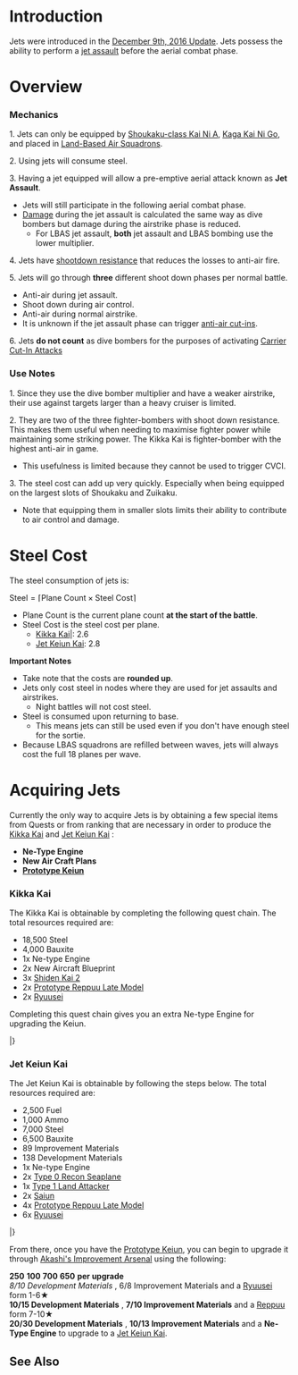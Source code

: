 =Introduction=
Jets were introduced in the [[Game Updates/2016/December 9|December 9th, 2016 Update]]. Jets possess the ability to perform a [[Combat#Jet_Assault|jet assault]] before the aerial combat phase. 

=Overview=

===Mechanics===
1. Jets can only be equipped by [[:Category:Shoukaku Class|Shoukaku-class Kai Ni A]], [[Kaga|Kaga Kai Ni Go]], and placed in [[Land-Based Air Squadron]]s.

2. Using jets will consume steel.

3. Having a jet equipped will allow a pre-emptive aerial attack known as '''Jet Assault'''.
* Jets will still participate in the following aerial combat phase.
* [[Damage_Calculations#Airstrike|Damage]] during the jet assault is calculated the same way as dive bombers but damage during the airstrike phase is reduced.
** For LBAS jet assault, '''both''' jet assault and LBAS bombing use the lower multiplier. 

4. Jets have [[Anti-Air_Fire#Shoot_Down_Resistance|shootdown resistance]] that reduces the losses to anti-air fire.

5. Jets will go through '''three''' different shoot down phases per normal battle.
* Anti-air during jet assault.
* Shoot down during air control.
* Anti-air during normal airstrike.
* It is unknown if the jet assault phase can trigger [[Anti-Air_Fire#Anti-Air_Cut-In|anti-air cut-ins]].

6. Jets '''do not count''' as dive bombers for the purposes of activating [[Carrier Cut-In Attack]]s


===Use Notes===


1. Since they use the dive bomber multiplier and have a weaker airstrike, their use against targets larger than a heavy cruiser is limited.

2. They are two of the three fighter-bombers with shoot down resistance. This makes them useful when needing to maximise fighter power while maintaining some striking power. The Kikka Kai is fighter-bomber with the highest anti-air {{AA}} in game.
* This usefulness is limited because they cannot be used to trigger CVCI.

3. The steel cost can add up very quickly. Especially when being equipped on the largest slots of Shoukaku and Zuikaku.
* Note that equipping them in smaller slots limits their ability to contribute to air control and damage.

=Steel Cost=

The steel consumption of jets is:


<math>\text{Steel} = \lceil \text{Plane Count} \times \text{Steel Cost} \rceil</math>

* <math>\text{Plane Count}</math> is the current plane count '''at the start of the battle'''.
* <math>\text{Steel Cost}</math> is the steel cost per plane.
** [[Kikka Kai]]|: <math>2.6</math>
** [[Jet Keiun Kai]]: <math>2.8</math>

'''Important Notes'''
* Take note that the costs are '''rounded up'''.
* Jets only cost steel in nodes where they are used for jet assaults and airstrikes.
** Night battles will not cost steel.
* Steel is consumed upon returning to base.
** This means jets can still be used even if you don't have enough steel for the sortie.
* Because LBAS squadrons are refilled between waves, jets will always cost the full 18 planes per wave.

=Acquiring Jets=
Currently the only way to acquire Jets is by obtaining a few special items from Quests or from ranking that are necessary in order to produce the  [[Kikka Kai]] and [[Jet Keiun Kai]] :


* '''Ne-Type Engine'''
* '''New Air Craft Plans'''
* '''[[Prototype Keiun]]'''


===Kikka Kai===

The Kikka Kai is obtainable by completing the following quest chain. The total resources required are:  


* 18,500 Steel {{Steel}}
* 4,000 Bauxite {{Bauxite}}
* 1x Ne-type Engine
* 2x New Aircraft Blueprint
* 3x [[Shiden Kai 2]] 
* 2x [[Prototype Reppuu Late Model]]
* 2x [[Ryuusei]]

Completing this quest chain gives you an extra Ne-type Engine for upgrading the Keiun.

{{QuestsHeader}}
{{Quests
| type = Expedition
| listnum = D20
| namejp = 潜水艦派遣作戦による航空機技術入手
| nameen = Obtain Airplane Technology from Submarine Dispatch Operation
| req = Send a Submarine Fleet of 4 subs or more to [[Expedition|Expedition 30]] and [[Expedition|Expedition 31]] and successfully complete them. 
| fuel = 0
| ammo = 100
| steel = 0
| bauxite = 100
| other = x1 New Aircraft Blueprint
| notes = 
| once  = true
}}
{{Quests
| type = Expedition
| listnum = D21
| namejp = 潜水艦派遣作戦による噴式技術の入手
| nameen = Obtain Jet Engine Technology from Submarine Dispatch Operation
| req = Send a Submarine Fleet of 4 subs or more to [[Expedition|Expedition 30]] and [[Expedition|Expedition 31]] and successfully complete them. 
| fuel = 100
| ammo = 0
| steel = 0
| bauxite = 100
| other = x1 Ne-Type Engine
| notes = 5000 steel and 1500 Bauxite will be consumed upon completion of the quest
| once  = true
}}
{{Quests
| type = Factory
| listnum = F46
| namejp = 噴式戦闘爆撃機の開発
| nameen = Develop the Jet Fighter-Bomber
| req =  Scrap 3 [[Shiden Kai 2]] and have 2 New Aircraft Blueprint and 1 Ne-Type Engine in your inventory upon activating the quest.
| fuel = 0
| ammo = 0
| steel = 0
| bauxite = 100
| other = x1 [[Kikka Kai]]
| notes = One Ne-Type Engine and two New Aircraft Blueprint will be consumed upon completion of quest
| once  = true
}}
{{Quests
| type = Factory
| listnum = F47
| namejp = ネ式エンジンの増産
| nameen = Increase Production of Ne-Type Engine
| req = *Scrap 3 [[Type 52 Zero Fighter]] and have two [[Reppuu]], two [[Ryuusei]] and 8,000 steel in your inventory while the quest is activated. 
| fuel = 0
| ammo = 0
| steel = 0
| bauxite = 0
| other = x1 Ne-Type Engine
| notes = Two [[Reppuu]], two [[Ryuusei]] and 8,000 steel will be consumed from your inventory upon completion of quest
| once  = true
}}
{{Quests
| type = Modernization
| listnum = G5
| namejp = 航空艤装の近代化改修
| nameen = Modernization Improvement of Flight Rigging
| req = Modernize a Standard Carriers using a total of 5 CVL/CV for each modernization two times while the quest is activated.
| fuel = 0
| ammo = 0
| steel = 0
| bauxite = 0
| other = x1 New Aircraft Blueprint
| notes = 5,500 steel and 2,500 Bauxite will be consumed upom completion of quest. 
| once  = true
}}
|}


===Jet Keiun Kai===


The Jet Keiun Kai is obtainable by following the steps below. The total resources required are:  


* 2,500 Fuel {{Fuel}}
* 1,000 Ammo {{Ammo}}
* 7,000 Steel {{Steel}}
* 6,500 Bauxite {{Bauxite}}
* 89 Improvement Materials
* 138 Development Materials
* 1x Ne-type Engine
* 2x [[Type 0 Recon Seaplane]]
* 1x [[Type 1 Land Attacker]]
* 2x [[Saiun]]
* 4x [[Prototype Reppuu Late Model]]
* 6x [[Ryuusei]]


{{QuestsHeader}}
{{Quests
| type = Factory
| listnum = F45
| namejp = 新機軸偵察機の開発
| nameen = Develop the New Reconnaissance Plane
| req = Scrap 2 [[Type 0 Recon Seaplane]] and have 1 [[Type 1 Land Attacker]] and 2 [[Saiun]] in your equipment inventory upon activating the quest.
| fuel = 0
| ammo = 0
| steel = 0
| bauxite = 100
| other = x1 [[Prototype Keiun]] <br> x2 Development Materials
| notes = one [[Type 1 Land Attacker]] and two [[Saiun]] will be consumed upon completion of quest
| once  = true
}}
|}

From there, once you have the [[Prototype Keiun]], you can begin to upgrade it through [[Akashi's Improvement Arsenal]] using the following:

'''250''' {{fuel}} '''100''' {{Ammo}} '''700''' {{steel}} '''650''' {{Bauxite}} '''per upgrade'''<br>
''8/10 Development Materials'' , 6/8 Improvement Materials and a [[Ryuusei]] form 1-6★<br>
'''10/15 Development Materials''' , '''7/10 Improvement Materials''' and a [[Reppuu]] form 7-10★<br>
'''20/30 Development Materials''' , '''10/13 Improvement Materials''' and a '''Ne-Type Engine''' to upgrade to a [[Jet Keiun Kai]].

==See Also==
{{Mechanics}}